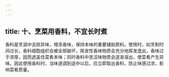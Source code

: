 ```yaml
---
---
---
```

title: 十、烹菜用香料，不宜长时煮
---




香料是烹调中去除异味，增添香味，保持本味的重要辅助原料。使用时，如烹制时间过长，香料细胞组织会被全部破坏，挥发性香味物质会充分地挥发逸出，香味过于浓厚，因而遮盖住菜肴本味；同时香料中苦涩味物质会逐渐溶出，使菜肴产生异味。因此使用香料时，当味道调到适中以后，应立即取出香料，防止味感过浓，影响菜肴质量。